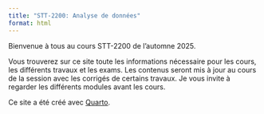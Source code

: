 ```yaml
---
title: "STT-2200: Analyse de données"
format: html
---
```


Bienvenue à tous au cours STT-2200 de l'automne 2025.

Vous trouverez sur ce site toute les informations nécessaire pour les cours, les différents travaux et les exams. Les contenus seront mis à jour au cours de la session avec les corrigés de certains travaux. Je vous invite à regarder les différents modules avant les cours.


Ce site a été créé avec [Quarto](https://quarto.org/docs/websites). 

